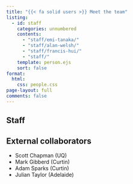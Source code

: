 ```yaml
---
title: "{{< fa solid users >}} Meet the team"
listing:
  - id: staff
    categories: unnumbered
    contents:
      - "staff/emi-tanaka/"
      - "staff/alan-welsh/"
      - "staff/francis-hui/"
      - "staff/"
    template: person.ejs
    sort: false
format:
  html:
    css: people.css
page-layout: full
comments: false
---
```


## Staff

:::{#staff}
:::

## External collaborators

- Scott Chapman (UQ)
- Mark Gibberd (Curtin)
- Adam Sparks (Curtin)
- Julian Taylor (Adelaide)
